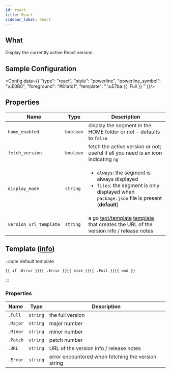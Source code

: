 ```yaml
---
id: react
title: React
sidebar_label: React
---
```


## What

Display the currently active React version.

## Sample Configuration


<Config data={{
  "type": "react",
  "style": "powerline",
  "powerline_symbol": "\uE0B0",
  "foreground": "#81a1c1",
  "template": " \uE7ba {{ .Full }} "
}}/>

## Properties

| Name                   | Type      | Description                                                                                                                                                  |
| ---------------------- | --------- | ------------------------------------------------------------------------------------------------------------------------------------------------------------ |
| `home_enabled`         | `boolean` | display the segment in the HOME folder or not - defaults to `false`                                                                                          |
| `fetch_version`        | `boolean` | fetch the active version or not; useful if all you need is an icon indicating `ng`                                                                           |
| `display_mode`         | `string`  | <ul><li>`always`: the segment is always displayed</li><li>`files`: the segment is only displayed when `package.json` file is present (**default**)</li></ul> |
| `version_url_template` | `string`  | a go [text/template][go-text-template] [template][templates] that creates the URL of the version info / release notes                                        |

## Template ([info][templates])

:::note default template

```template
{{ if .Error }}{{ .Error }}{{ else }}{{ .Full }}{{ end }}
```

:::

### Properties

| Name     | Type     | Description                                        |
| -------- | -------- | -------------------------------------------------- |
| `.Full`  | `string` | the full version                                   |
| `.Major` | `string` | major number                                       |
| `.Minor` | `string` | minor number                                       |
| `.Patch` | `string` | patch number                                       |
| `.URL`   | `string` | URL of the version info / release notes            |
| `.Error` | `string` | error encountered when fetching the version string |

[go-text-template]: https://golang.org/pkg/text/template/
[templates]: /docs/configuration/templates
[react]: https://react.dev/
